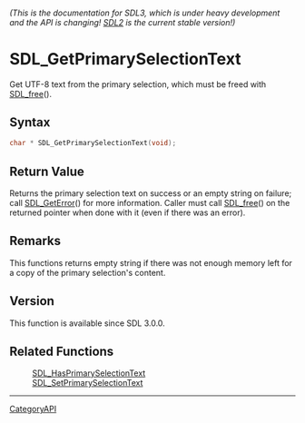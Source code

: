 ====== (This is the documentation for SDL3, which is under heavy development and the API is changing! [https://wiki.libsdl.org/ SDL2] is the current stable version!) ======
= SDL_GetPrimarySelectionText =

Get UTF-8 text from the primary selection, which must be freed with [[SDL_free]]().

== Syntax ==

<syntaxhighlight lang='c'>
char * SDL_GetPrimarySelectionText(void);
</syntaxhighlight>

== Return Value ==

Returns the primary selection text on success or an empty string on
failure; call [[SDL_GetError]]() for more information. Caller must call
[[SDL_free]]() on the returned pointer when done with it (even if there was
an error).

== Remarks ==

This functions returns empty string if there was not enough memory left for
a copy of the primary selection's content.

== Version ==

This function is available since SDL 3.0.0.

== Related Functions ==

:[[SDL_HasPrimarySelectionText]]
:[[SDL_SetPrimarySelectionText]]

----
[[CategoryAPI]]


